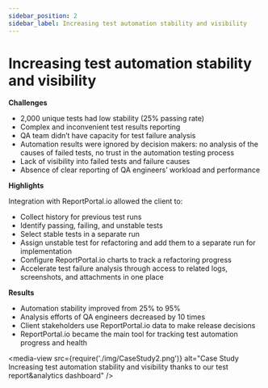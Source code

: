 ```yaml
---
sidebar_position: 2
sidebar_label: Increasing test automation stability and visibility
---
```


# Increasing test automation stability and visibility

**Challenges**

- 2,000 unique tests had low stability (25% passing rate)
- Complex and inconvenient test results reporting
- QA team didn’t have capacity for test failure analysis
- Automation results were ignored by decision makers: no analysis of the causes of failed tests, no trust in the automation testing process
- Lack of visibility into failed tests and failure causes
- Absence of clear reporting of QA engineers’ workload and performance

**Highlights**

Integration with ReportPortal.io allowed the client to:

- Collect history for previous test runs
- Identify passing, failing, and unstable tests
- Select stable tests in a separate run
- Assign unstable test for refactoring and add them to a separate run for implementation
- Configure ReportPortal.io charts to track a refactoring progress
- Accelerate test failure analysis through access to related logs, screenshots, and attachments in one place

**Results**

- Automation stability improved from 25% to 95%
- Analysis efforts of QA engineers decreased by 10 times
- Client stakeholders use ReportPortal.io data to make release decisions
- ReportPortal.io became the main tool for tracking test automation progress and health

<media-view src={require('./img/CaseStudy2.png')} alt="Case Study Increasing test automation stability and visibility thanks to our test report&analytics dashboard" />
